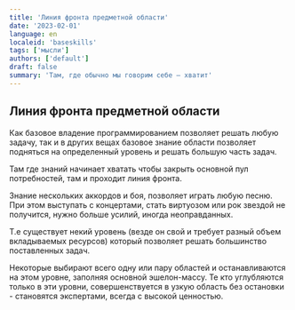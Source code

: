 ```yaml
---
title: 'Линия фронта предметной области'
date: '2023-02-01'
language: en
localeid: 'baseskills'
tags: ['мысли']
authors: ['default']
draft: false
summary: 'Там, где обычно мы говорим себе — хватит'
---
```


## Линия фронта предметной области

Как базовое владение программированием позволяет решать любую задачу, так и в других вещах базовое знание области позволяет подняться на определенный уровень и решать большую часть задач.

Там где знаний начинает хватать чтобы закрыть основной пул потребностей, там и проходит линия фронта.

Знание нескольких аккордов и боя, позволяет играть любую песню. При этом выступать с концертами, стать виртуозом или рок звездой не получится, нужно больше усилий, иногда неоправданных.

Т.е существует некий уровень (везде он свой и требует разный объем вкладываемых ресурсов) который позволяет решать большинство поставленных задач.

Некоторые выбирают всего одну или пару областей и останавливаются на этом уровне, заполняя основной эшелон-массу. Те кто углубляются только в эти уровни, совершенствуется в узкую область без остановки - становятся экспертами, всегда с высокой ценностью.
